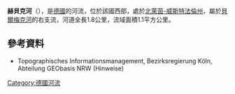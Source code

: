 {{Coord|51|25|56.76|N|8|32|35.94|E|display=title}}

'''赫貝克河'''（{{lang-de|Höbecke}}），是[[德國|德國]]的河流，位於該國西部，處於[[北萊茵-威斯特法倫州|北萊茵-威斯特法倫州]]，屬於[[貝爾梅克河_(默訥河支流)|貝爾梅克河]]的右支流，河道全長1.8公里，流域面積1.1平方公里。

==參考資料==
* Topographisches Informationsmanagement, Bezirksregierung Köln, Abteilung GEObasis NRW (Hinweise)

{{Germany-geo-stub}}
[[Category:德國河流|Category:德國河流]]